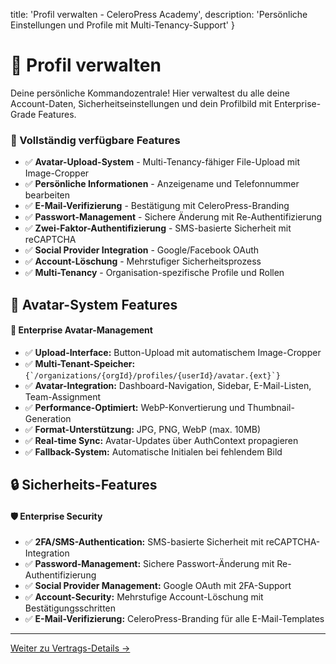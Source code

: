   title: 'Profil verwalten - CeleroPress Academy',
  description: 'Persönliche Einstellungen und Profile mit Multi-Tenancy-Support'
}

# 👤 Profil verwalten

Deine persönliche Kommandozentrale! Hier verwaltest du alle deine Account-Daten, Sicherheitseinstellungen und dein Profilbild mit Enterprise-Grade Features.

<div className="not-prose bg-green-50 border border-green-200 rounded-lg p-6 my-8">
  <h3 className="text-lg font-semibold text-green-900 mb-2">🎯 Vollständig verfügbare Features</h3>
  <ul className="space-y-2 text-green-700">
    <li>✅ <strong>Avatar-Upload-System</strong> - Multi-Tenancy-fähiger File-Upload mit Image-Cropper</li>
    <li>✅ <strong>Persönliche Informationen</strong> - Anzeigename und Telefonnummer bearbeiten</li>
    <li>✅ <strong>E-Mail-Verifizierung</strong> - Bestätigung mit CeleroPress-Branding</li>
    <li>✅ <strong>Passwort-Management</strong> - Sichere Änderung mit Re-Authentifizierung</li>
    <li>✅ <strong>Zwei-Faktor-Authentifizierung</strong> - SMS-basierte Sicherheit mit reCAPTCHA</li>
    <li>✅ <strong>Social Provider Integration</strong> - Google/Facebook OAuth</li>
    <li>✅ <strong>Account-Löschung</strong> - Mehrstufiger Sicherheitsprozess</li>
    <li>✅ <strong>Multi-Tenancy</strong> - Organisation-spezifische Profile und Rollen</li>
  </ul>
</div>

## 📸 Avatar-System Features

<div className="not-prose bg-blue-50 border border-blue-200 rounded-lg p-6 my-8">
  <h4 className="text-blue-900 font-semibold mb-3">🚀 Enterprise Avatar-Management</h4>
  <ul className="text-blue-700 space-y-2">
    <li>✅ <strong>Upload-Interface:</strong> Button-Upload mit automatischem Image-Cropper</li>
    <li>✅ <strong>Multi-Tenant-Speicher:</strong> <code>{`/organizations/{orgId}/profiles/{userId}/avatar.{ext}`}</code></li>
    <li>✅ <strong>Avatar-Integration:</strong> Dashboard-Navigation, Sidebar, E-Mail-Listen, Team-Assignment</li>
    <li>✅ <strong>Performance-Optimiert:</strong> WebP-Konvertierung und Thumbnail-Generation</li>
    <li>✅ <strong>Format-Unterstützung:</strong> JPG, PNG, WebP (max. 10MB)</li>
    <li>✅ <strong>Real-time Sync:</strong> Avatar-Updates über AuthContext propagieren</li>
    <li>✅ <strong>Fallback-System:</strong> Automatische Initialen bei fehlendem Bild</li>
  </ul>
</div>

## 🔒 Sicherheits-Features

<div className="not-prose bg-purple-50 border border-purple-200 rounded-lg p-6 my-8">
  <h4 className="text-purple-900 font-semibold mb-3">🛡️ Enterprise Security</h4>
  <ul className="text-purple-700 space-y-2">
    <li>✅ <strong>2FA/SMS-Authentication:</strong> SMS-basierte Sicherheit mit reCAPTCHA-Integration</li>
    <li>✅ <strong>Password-Management:</strong> Sichere Passwort-Änderung mit Re-Authentifizierung</li>
    <li>✅ <strong>Social Provider Management:</strong> Google OAuth mit 2FA-Support</li>
    <li>✅ <strong>Account-Security:</strong> Mehrstufige Account-Löschung mit Bestätigungsschritten</li>
    <li>✅ <strong>E-Mail-Verifizierung:</strong> CeleroPress-Branding für alle E-Mail-Templates</li>
  </ul>
</div>

---

<div className="not-prose bg-gradient-to-r from-blue-50 to-indigo-50 rounded-lg p-8 my-8 text-center">
  <a 
    href="/dashboard/academy/documentation/handbuch/admin/vertrag"
    className="inline-flex items-center px-6 py-3 border border-transparent text-base font-medium rounded-lg shadow-sm text-white bg-blue-600 hover:bg-blue-700 focus:outline-none focus:ring-2 focus:ring-offset-2 focus:ring-blue-500 transition-all duration-200"
  >
    Weiter zu Vertrags-Details →
  </a>
</div>